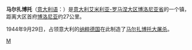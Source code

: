 {{Infobox Settlement
| name = 马尔扎博托<br/>Marzabotto
| image_skyline = Marzabotto1.JPG
| imagesize = 250px
| image_caption = 
| image_flag = 
| image_shield = 
| pushpin_map = Italy
| pushpin_label_position = bottom
| subdivision_type = 国家
| subdivision_name = {{ITA}}
| subdivision_type1 = [[意大利行政区划|大区]]
| subdivision_name1 = [[艾米利亚-罗马涅大区|艾米利亚-罗马涅大区]]
| subdivision_type2 = [[意大利行政区划|省]]
| subdivision_name2 =  [[博洛尼亚省|博洛尼亚省]]
| elevation_m = 130
| elevation_ft = 
| area_total_km2 = 74
| population_as_of = 2004年
| population_total = 6491
| population_density_km2 = auto
| timezone = [[CET|CET]]
| utc_offset = +1
| timezone_DST = [[CEST|CEST]]
| utc_offset_DST = +2
| website = [http://www.comune.marzabotto.bo.it www.comune.marzabotto.bo.it] 
}}
'''马尔扎博托'''（[[意大利语|意大利语]]：'''{{lang|it|Marzabotto}}'''）是[[意大利|意大利]][[艾米利亚-罗马涅大区|艾米利亚-罗马涅大区]][[博洛尼亚省|博洛尼亚省]]的一个镇，距离大区首府[[博洛尼亚|博洛尼亚]]约27公里。

1944年9月29日，占领意大利的[[纳粹德国|纳粹德国]]在此制造了[[马尔扎博托大屠杀|马尔扎博托大屠杀]]。

{{博洛尼亞省市鎮}}
{{normdaten}}
{{Italy-geo-stub}}

[[Category:博洛尼亚广域市市镇|M]]